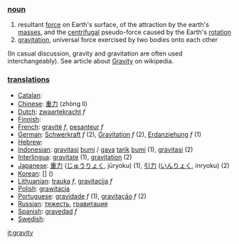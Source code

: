 === [[noun]] ===

# resultant [[force]] on Earth's surface, of the attraction by the earth's [[mass]]es, and the [[centrifugal]] pseudo-force caused by the Earth's [[rotation]]
# [[gravitation]], universal force exercised by two bodies onto each other
(In casual discussion, gravity and gravitation are often used interchangeably).
See article about [[w:Gravity|Gravity]] on wikipedia.


=== [[translation]]s ===

*[[Catalan]]: [[]] '' ''
*[[Chinese]]: [[重力]] (zhòng lì)
*[[Dutch]]: [[zwaartekracht]] ''f''
*[[Finnish]]: [[]]
*[[French]]: [[gravité]] ''f'', [[pesanteur]] ''f''
*[[German]]: [[Schwerkraft]] ''f'' (2), [[Gravitation]] ''f'' (2), [[Erdanziehung]] ''f'' (1)
*[[Hebrew]]: [[]] '' ''
*[[Indonesian]]: [[gravitasi]] [[bumi]] / [[gaya]] [[tarik]] [[bumi]] (1), [[gravitasi]] (2)
*[[Interlingua]]: [[gravitate]] (1), [[gravitation]] (2)
*[[Japanese]]: [[重力]] ([[じゅうりょく]], jūryoku) (1), [[引力]] ([[いんりょく]], inryoku) (2)
*[[Korean]]: [[]] [] ()
*[[Lithuanian]]: [[trauka]] ''f'', [[gravitacija]] ''f''
*[[Polish]]: [[grawitacja]]
*[[Portuguese]]: [[gravidade]] ''f'' (1), [[gravitação]] ''f'' (2)
*[[Russian]]: [[тяжесть]], [[гравитация]]
*[[Spanish]]: [[gravedad]] ''f''
*[[Swedish]]: [[]] '' ''

[[it:gravity]]